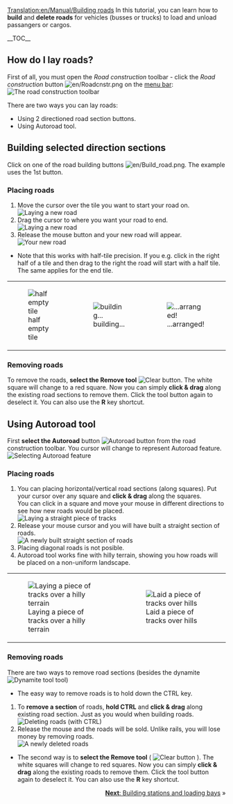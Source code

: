 [[Translation:en/Manual/Building roads]]
{{en/Tutorial}}
<!-- for search bot mainly -->
In this tutorial, you can learn how to '''build''' and '''delete roads''' for vehicles (busses or trucks) to load and unload passangers or cargos.

__TOC__

==How do I lay roads?==

First of all, you must open the ''Road construction'' toolbar - click the ''Road construction'' button [[File:en/Roadcnstr.png]] on the [[en/Manual/Game interface#the-menu-bar|menu bar]]:
[[File:en/Road constructionnew.png|none|frame|The road construction toolbar]]

There are two ways you can lay roads:
* Using 2 directioned road section buttons.
* Using Autoroad tool.

== Building selected direction sections ==

Click on one of the road building buttons [[File:en/Build road.png]]. The example uses the 1st button.

=== Placing roads ===
#Move the cursor over the tile you want to start your road on.<br/>[[File:en/Build roads01.png|none|frame|Laying a new road]]
#Drag the cursor to where you want your road to end.<br/>[[File:en/Build roads02.png|none|frame|Laying a new road]]
#Release the mouse button and your new road will appear.<br/>[[File:en/Build roads03.png|none|frame|Your new road]]

* Note that this works with half-tile precision. If you e.g. click in the right half of a tile and then drag to the right the road will start with a half tile. The same applies for the end tile.
{|
|[[File:en/Build roads04.png|none|frame|half empty tile]]
|[[File:en/Build roads05.png|none|frame|building...]]
|[[File:en/Build roads06.png|none|frame|...arranged!]]
|}
=== Removing roads === 
To remove the roads, '''select the Remove tool''' [[File:en/Toggle clear active.png|Clear button]]. The white square will change to a red square. Now you can simply '''click & drag''' along the existing road sections to remove them. Click the tool button again to deselect it. You can also use the '''R''' key shortcut.

== Using Autoroad tool ==
First '''select the Autoroad''' button [[File:en/Autoroad.png|Autoroad button]] from the road construction toolbar. You cursor will change to represent Autoroad feature.
[[File:en/AutoroadTut1.png|none|frame|Selecting Autoroad feature]]

=== Placing roads ===
#You can placing horizontal/vertical road sections (along squares). Put your cursor over any square and '''click & drag''' along the squares.<br/>You can click in a square and move your mouse in different directions to see how new roads would be placed.<br/>[[File:en/AutoroadTut2.png|none|frame|Laying a straight piece of tracks]]
#Release your mouse cursor and you will have built a straight section of roads.<br/>[[File:en/AutoroadTut3.png|none|frame|A newly built straight section of roads]]
#Placing diagonal roads is not posible.
#Autoroad tool works fine with hilly terrain, showing you how roads will be placed on a non-uniform landscape.
{|
| [[File:en/AutoroadTut5.png|none|frame|Laying a piece of tracks over a hilly terrain]]
| [[File:en/AutoroadTut6.png|none|frame|Laid a piece of tracks over hills]]
|}
=== Removing roads ===
There are two ways to remove road sections (besides the dynamite [[File:en/Clear title.png|Dynamite tool]] tool)

*The easy way to remove roads is to hold down the CTRL key.

#To '''remove a section''' of roads, '''hold CTRL''' and '''click & drag''' along existing road section. Just as you would when building roads.<br/>[[File:en/AutoroadTut7.png|none|frame|Deleting roads (with CTRL)]]
#Release the mouse and the roads will be sold. Unlike rails, you will lose money by removing roads.<br/>[[File:en/AutoroadTut8.png|none|frame|A newly deleted roads]]

*The second way is to '''select the Remove tool''' ( [[File:en/Toggle clear active.png|Clear button]] ). The white squares will change to red squares. Now you can simply '''click & drag''' along the existing roads to remove them. Click the tool button again to deselect it. You can also use the '''R''' key shortcut.

<span style="float: right">[[en/Manual/Building stations and loading bays|'''Next''': Building stations and loading bays]] &raquo;</span>